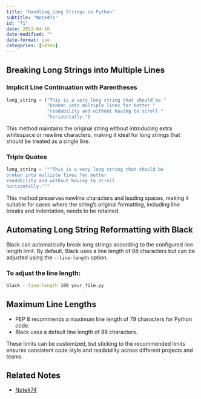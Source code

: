 ```yaml
---
title: "Handling Long Strings in Python"
subtitle: "Note#71"
id: "71"
date: 2023-04-16
date-modified: ""
date-format: iso
categories: [notes]
---
```

## Breaking Long Strings into Multiple Lines

### Implicit Line Continuation with Parentheses

```python
long_string = ("This is a very long string that should be "
               "broken into multiple lines for better "
               "readability and without having to scroll "
               "horizontally.")
```

This method maintains the original string without introducing extra whitespace or newline characters, making it ideal for long strings that should be treated as a single line.

### Triple Quotes

```python
long_string = """This is a very long string that should be
broken into multiple lines for better
readability and without having to scroll
horizontally."""
```

This method preserves newline characters and leading spaces, making it suitable for cases where the string's original formatting, including line breaks and indentation, needs to be retained.

## Automating Long String Reformatting with Black

Black can automatically break long strings according to the configured line length limit. By default, Black uses a line length of 88 characters but can be adjusted using the `--line-length` option.

### To adjust the line length:

```bash
black --line-length 100 your_file.py
```

## Maximum Line Lengths

* PEP 8 recommends a maximum line length of 79 characters for Python code.
* Black uses a default line length of 88 characters.

These limits can be customized, but sticking to the recommended limits ensures consistent code style and readability across different projects and teams.

## Related Notes

* [Note#74](/notes/74)
